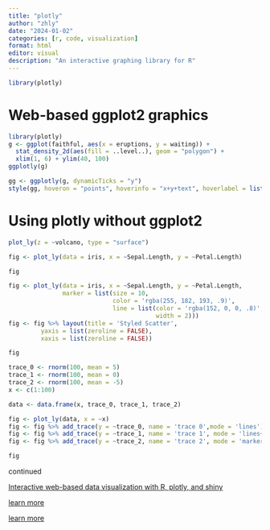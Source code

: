---
title: "plotly"
author: "zhly"
date: "2024-01-02"
categories: [r, code, visualization]
format: html
editor: visual
description: "An interactive graphing library for R"
---

```{r,message=FALSE}
library(plotly)
```

# Web-based ggplot2 graphics

```{r}
library(plotly)
g <- ggplot(faithful, aes(x = eruptions, y = waiting)) +
  stat_density_2d(aes(fill = ..level..), geom = "polygon") + 
  xlim(1, 6) + ylim(40, 100)
ggplotly(g)
```

```{r}
gg <- ggplotly(g, dynamicTicks = "y")
style(gg, hoveron = "points", hoverinfo = "x+y+text", hoverlabel = list(bgcolor = "white"))
```

# Using plotly without ggplot2

```{r}
plot_ly(z = ~volcano, type = "surface")
```

```{r}
fig <- plot_ly(data = iris, x = ~Sepal.Length, y = ~Petal.Length)

fig
```

```{r}
fig <- plot_ly(data = iris, x = ~Sepal.Length, y = ~Petal.Length,
               marker = list(size = 10,
                             color = 'rgba(255, 182, 193, .9)',
                             line = list(color = 'rgba(152, 0, 0, .8)',
                                         width = 2)))
fig <- fig %>% layout(title = 'Styled Scatter',
         yaxis = list(zeroline = FALSE),
         xaxis = list(zeroline = FALSE))

fig
```

```{r}
trace_0 <- rnorm(100, mean = 5)
trace_1 <- rnorm(100, mean = 0)
trace_2 <- rnorm(100, mean = -5)
x <- c(1:100)

data <- data.frame(x, trace_0, trace_1, trace_2)

fig <- plot_ly(data, x = ~x)
fig <- fig %>% add_trace(y = ~trace_0, name = 'trace 0',mode = 'lines')
fig <- fig %>% add_trace(y = ~trace_1, name = 'trace 1', mode = 'lines+markers')
fig <- fig %>% add_trace(y = ~trace_2, name = 'trace 2', mode = 'markers')

fig
```

continued

[Interactive web-based data visualization with R, plotly, and shiny](https://plotly-r.com/)

[learn more](https://github.com/plotly/plotly.R)

[learn more](https://plotly.com/r/basic-charts/)

